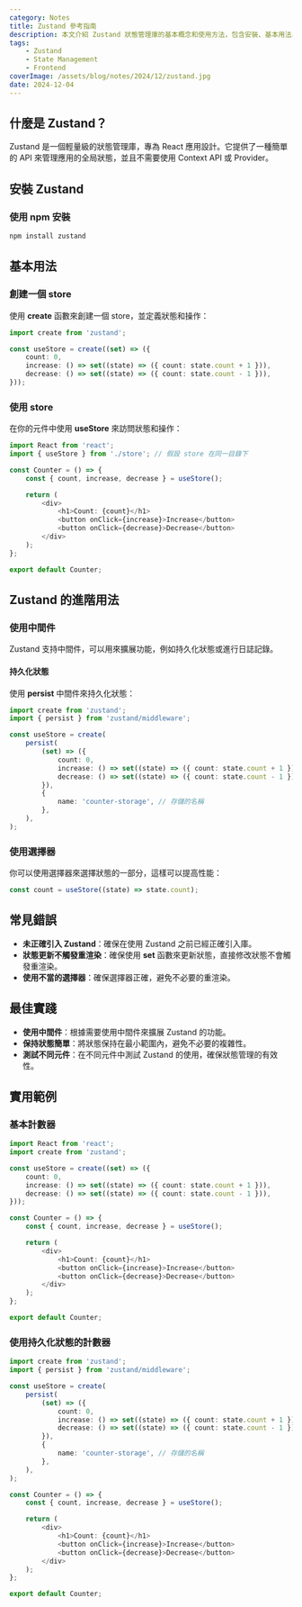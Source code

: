 ```yaml
---
category: Notes
title: Zustand 參考指南
description: 本文介紹 Zustand 狀態管理庫的基本概念和使用方法，包含安裝、基本用法、進階特性等內容。
tags:
    - Zustand
    - State Management
    - Frontend
coverImage: /assets/blog/notes/2024/12/zustand.jpg
date: 2024-12-04
---
```


## 什麼是 Zustand？

Zustand 是一個輕量級的狀態管理庫，專為 React 應用設計。它提供了一種簡單的 API 來管理應用的全局狀態，並且不需要使用 Context API 或 Provider。

## 安裝 Zustand

### 使用 npm 安裝

```bash
npm install zustand
```

## 基本用法

### 創建一個 store

使用 **create** 函數來創建一個 store，並定義狀態和操作：

```typescript:store.ts
import create from 'zustand';

const useStore = create((set) => ({
    count: 0,
    increase: () => set((state) => ({ count: state.count + 1 })),
    decrease: () => set((state) => ({ count: state.count - 1 })),
}));
```

### 使用 store

在你的元件中使用 **useStore** 來訪問狀態和操作：

```typescript
import React from 'react';
import { useStore } from './store'; // 假設 store 在同一目錄下

const Counter = () => {
    const { count, increase, decrease } = useStore();

    return (
        <div>
            <h1>Count: {count}</h1>
            <button onClick={increase}>Increase</button>
            <button onClick={decrease}>Decrease</button>
        </div>
    );
};

export default Counter;
```

## Zustand 的進階用法

### 使用中間件

Zustand 支持中間件，可以用來擴展功能，例如持久化狀態或進行日誌記錄。

#### 持久化狀態

使用 **persist** 中間件來持久化狀態：

```typescript
import create from 'zustand';
import { persist } from 'zustand/middleware';

const useStore = create(
    persist(
        (set) => ({
            count: 0,
            increase: () => set((state) => ({ count: state.count + 1 })),
            decrease: () => set((state) => ({ count: state.count - 1 })),
        }),
        {
            name: 'counter-storage', // 存儲的名稱
        },
    ),
);
```

### 使用選擇器

你可以使用選擇器來選擇狀態的一部分，這樣可以提高性能：

```typescript
const count = useStore((state) => state.count);
```

## 常見錯誤

-   **未正確引入 Zustand**：確保在使用 Zustand 之前已經正確引入庫。
-   **狀態更新不觸發重渲染**：確保使用 **set** 函數來更新狀態，直接修改狀態不會觸發重渲染。
-   **使用不當的選擇器**：確保選擇器正確，避免不必要的重渲染。

## 最佳實踐

-   **使用中間件**：根據需要使用中間件來擴展 Zustand 的功能。
-   **保持狀態簡單**：將狀態保持在最小範圍內，避免不必要的複雜性。
-   **測試不同元件**：在不同元件中測試 Zustand 的使用，確保狀態管理的有效性。

## 實用範例

### 基本計數器

```typescript
import React from 'react';
import create from 'zustand';

const useStore = create((set) => ({
    count: 0,
    increase: () => set((state) => ({ count: state.count + 1 })),
    decrease: () => set((state) => ({ count: state.count - 1 })),
}));

const Counter = () => {
    const { count, increase, decrease } = useStore();

    return (
        <div>
            <h1>Count: {count}</h1>
            <button onClick={increase}>Increase</button>
            <button onClick={decrease}>Decrease</button>
        </div>
    );
};

export default Counter;
```

### 使用持久化狀態的計數器

```typescript
import create from 'zustand';
import { persist } from 'zustand/middleware';

const useStore = create(
    persist(
        (set) => ({
            count: 0,
            increase: () => set((state) => ({ count: state.count + 1 })),
            decrease: () => set((state) => ({ count: state.count - 1 })),
        }),
        {
            name: 'counter-storage', // 存儲的名稱
        },
    ),
);

const Counter = () => {
    const { count, increase, decrease } = useStore();

    return (
        <div>
            <h1>Count: {count}</h1>
            <button onClick={increase}>Increase</button>
            <button onClick={decrease}>Decrease</button>
        </div>
    );
};

export default Counter;
```
